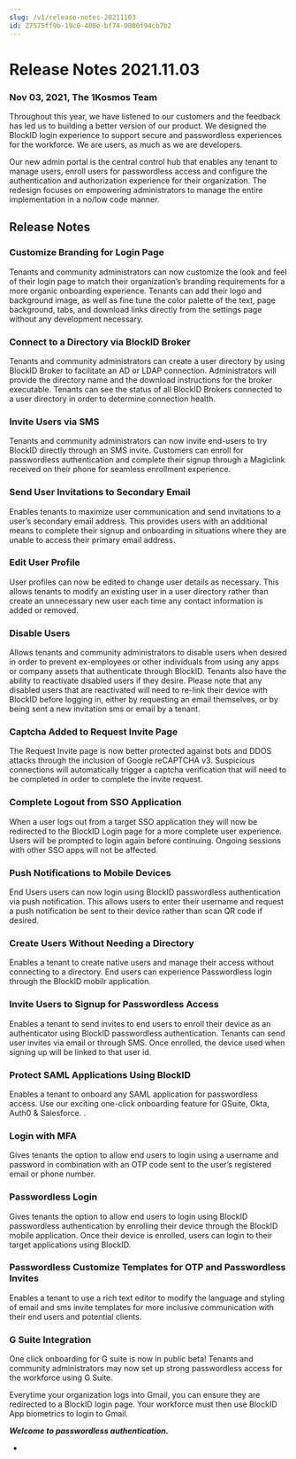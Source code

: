 ```yaml
---
slug: /v1/release-notes-20211103
id: Z7575ff9b-19c0-408e-bf74-0080f94cb7b2
---
```

# Release Notes 2021.11.03


### Nov 03, 2021, The 1Kosmos Team

Throughout this year, we have listened to our customers and the feedback has led us to building a better version of our product. We designed the BlockID login experience to support secure and passwordless experiences for the workforce. We are users, as much as we are developers.

Our new admin portal is the  central control hub that enables any tenant to manage users, enroll users for passwordless access and configure the authentication and authorization experience for their organization. The redesign focuses on empowering administrators to manage the entire implementation in a no/low code manner.  

## Release Notes
### Customize Branding for Login Page
Tenants and community administrators can now customize the look and feel of their login page to match their organization’s branding requirements for a more organic onboarding experience. Tenants can add their logo and background image, as well as fine tune the color palette of the text, page background, tabs, and download links directly from the settings page without any development necessary. 


### Connect to a Directory via BlockID Broker  
Tenants and community administrators can create  a user directory by using BlockID Broker to facilitate an AD or LDAP connection. Administrators will provide the directory name and the download instructions for the broker executable. Tenants can see the status of all BlockID Brokers connected to a user directory in order to determine connection health. 

### Invite Users via SMS 
Tenants and community administrators can now invite end-users to try BlockID directly through an SMS invite. Customers can enroll for passwordless authentication and complete their signup through a Magiclink received on their phone for seamless enrollment experience. 

### Send User Invitations to Secondary Email 
Enables tenants to maximize user communication and send invitations to a user’s secondary email address. This provides users with an additional means to complete their signup and onboarding in situations where they are unable to access their primary email address. 


### Edit User Profile
User profiles can now be edited to change user details as necessary. This allows tenants to modify an existing user in a user directory  rather than create an unnecessary new user each time any contact information is added or removed.  

### Disable Users
Allows tenants and community administrators to disable users when desired in order to prevent ex-employees or other individuals from using any apps or company assets that authenticate through BlockID. Tenants also have the ability to reactivate disabled users if they desire. Please note that any disabled users that are reactivated will need to re-link their device with BlockID before logging in, either by requesting an email themselves, or by being sent a new invitation sms or email by a tenant. 


  
### Captcha Added to Request Invite Page 
The Request Invite page is now better protected against bots and DDOS attacks through the inclusion of Google reCAPTCHA v3. Suspicious connections will automatically trigger a captcha verification that will need to be completed in order to complete the invite request. 

### Complete Logout from SSO Application  
When a user logs out from a target SSO application they will now be redirected to the BlockID Login page for a more complete user experience. Users will be prompted to login again before continuing. Ongoing sessions with other SSO apps will not be affected.  



### Push Notifications to Mobile Devices 
 End Users users can now login using BlockID passwordless authentication via push notification. This allows users to enter their username and request a push notification be sent to their device rather than scan QR code if desired.      

### Create Users Without Needing a Directory
Enables a tenant to create native users and manage their access without connecting to a directory. End users can experience Passwordless login through the BlockID mobilr application.

### Invite Users to Signup for Passwordless Access
Enables a tenant to send invites to end users to enroll their device as an authenticator using BlockID passwordless authentication. Tenants can send user invites via email or through SMS. Once enrolled, the device used when signing up will be linked to that user id.  

### Protect SAML Applications Using BlockID
Enables a tenant to onboard any SAML application for passwordless access. Use our exciting one-click onboarding feature for GSuite, Okta, Auth0 & Salesforce. . 

### Login with MFA
Gives tenants the option to allow end users to login using a username and password in combination with an OTP code sent to the user’s registered email or phone number.

### Passwordless Login
Gives tenants the option to allow end users to login using BlockID passwordless authentication by enrolling their device through the BlockID mobile application. Once their device is enrolled, users can login to their target applications using BlockID.

### Passwordless Customize Templates for OTP and Passwordless Invites
Enables a tenant to use a rich text editor to modify the language and styling of email and sms invite templates for more inclusive communication with their end users and potential clients. 

### G Suite Integration
One click onboarding for G suite is now in public beta! Tenants and community administrators may now set up strong passwordless access for the workforce using G Suite.
 
 Everytime your organization logs into Gmail, you can ensure they are redirected to a BlockID login page. Your workforce must then use BlockID App biometrics to login to Gmail. 
 
 
 
 
 ***Welcome to passwordless authentication.***





+

